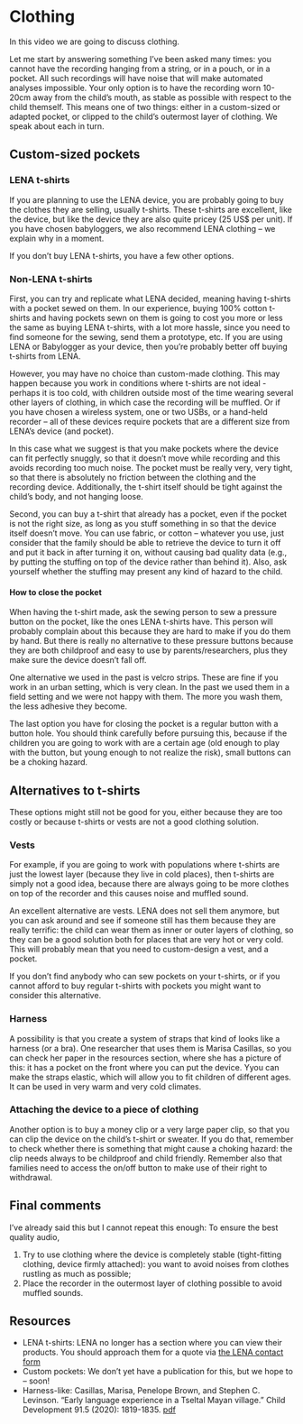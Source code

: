 # Clothing {#clothing}

In this video we are going to discuss clothing. 

Let me start by answering something I've been asked many times: you cannot have the recording hanging from a string, or in a pouch, or in a pocket. All such recordings will have noise that will make automated analyses impossible. Your only option is to have the recording worn 10-20cm away from the child's mouth, as stable as possible with respect to the child themself. This means one of two things: either in a custom-sized or adapted pocket, or clipped to the child's outermost layer of clothing. We speak about each in turn.

## Custom-sized pockets

### LENA t-shirts

If you are planning to use the LENA device, you are probably going to buy the clothes they are selling, usually t-shirts. These t-shirts are excellent, like the device, but like the device they are also quite pricey (25 US$ per unit). If you have chosen babyloggers, we also recommend LENA clothing -- we explain why in a moment.

If you don’t buy LENA t-shirts, you have a few other options.

### Non-LENA t-shirts

First, you can try and replicate what LENA decided, meaning having t-shirts with a pocket sewed on them. In our experience, buying 100% cotton t-shirts and having pockets sewn on them is going to cost you more or less the same as buying LENA t-shirts, with a lot more hassle, since you need to find someone for the sewing, send them a prototype, etc. If you are using LENA or Babylogger as your device, then you're probably better off buying t-shirts from LENA. 

However, you may have no choice than custom-made clothing. This may happen because you work in conditions where t-shirts are not ideal - perhaps it is too cold, with children outside most of the time wearing several other layers of clothing, in which case the recording will be muffled. Or if you have chosen a wireless system, one or two USBs, or a hand-held recorder -- all of these devices require pockets that are a different size from LENA's device (and pocket). 

In this case what we suggest is that you make pockets where the device can fit perfectly snuggly, so that it doesn’t move while recording and this avoids recording too much noise. The pocket must be really very, very tight, so that there is absolutely no friction between the clothing and the recording device. Additionally, the t-shirt itself should be tight against the child's body, and not hanging loose.

Second, you can buy a t-shirt that already has a pocket, even if the pocket is not the right size, as long as you stuff something in so that the device itself doesn't move. You can use fabric, or cotton -- whatever you use, just consider that the family should be able to retrieve the device to turn it off and put it back in after turning it on, without causing bad quality data (e.g., by putting the stuffing on top of the device rather than behind it). Also, ask yourself whether the stuffing may present any kind of hazard to the child.

#### How to close the pocket

When having the t-shirt made, ask the sewing person to sew a pressure button on the pocket, like the ones LENA t-shirts have. This person will probably complain about this because they are hard to make if you do them by hand. But there is really no alternative to these pressure buttons because they are both childproof and easy to use by parents/researchers, plus they make sure the device doesn’t fall off. 

One alternative we used in the past is velcro strips. These are fine if you work in an urban setting, which is very clean. In the past we used them in a field setting and we were not happy with them. The more you wash them, the less adhesive they become. 

The last option you have for closing the pocket is a regular button with a button hole. You should think carefully before pursuing this, because if the children you are going to work with are a certain age (old enough to play with the button, but young enough to not realize the risk), small buttons can be a choking hazard. 

## Alternatives to t-shirts

These options might still not be good for you, either because they are too costly or because t-shirts or vests are not a good clothing solution.

### Vests

For example, if you are going to work with populations where t-shirts are just the lowest layer (because they live in cold places), then t-shirts are simply not a good idea, because there are always going to be more clothes on top of the recorder and this causes noise and muffled sound. 

An excellent alternative are vests. LENA does not sell them anymore, but you can ask around and see if someone still has them because they are really terrific: the child can wear them as inner or outer layers of clothing, so they can be a good solution both for places that are very hot or very cold. This will probably mean that you need to custom-design a vest, and a pocket.

If you don’t find anybody who can sew pockets on your t-shirts, or if you cannot afford to buy regular t-shirts with pockets you might want to consider this alternative. 

### Harness

A possibility is that you create a system of straps that kind of looks like a harness (or a bra). One researcher that uses them is Marisa Casillas, so you can check her paper in the resources section, where she has a picture of this: it has a pocket on the front where you can put the device. Yyou can make the straps elastic, which will allow you to fit children of different ages. It can be used in very warm and very cold climates.

### Attaching the device to a piece of clothing

Another option is to buy a money clip or a very large paper clip, so that you can clip the device on the child’s t-shirt or sweater. If you do that, remember to check whether there is something that might cause a choking hazard: the clip needs always to be childproof and child friendly. Remember also that families need to access the on/off button to make use of their right to withdrawal.

## Final comments

I've already said this but I cannot repeat this enough: To ensure the best quality audio,

1. Try to use clothing where the device is completely stable (tight-fitting clothing, device firmly attached): you want to avoid noises from clothes rustling as much as possible;
2. Place the recorder in the outermost layer of clothing possible to avoid muffled sounds.

## Resources

- LENA t-shirts: LENA no longer has a section where you can view their products. You should approach them for a quote via [the LENA contact form](https://www.lena.org/contact/)
- Custom pockets: We don't yet have a publication for this, but we hope to -- soon!
- Harness-like: Casillas, Marisa, Penelope Brown, and Stephen C. Levinson. "Early language experience in a Tseltal Mayan village." Child Development 91.5 (2020): 1819-1835. [pdf](https://pure.mpg.de/rest/items/item_3184321_3/component/file_3184322/content?download=true)
